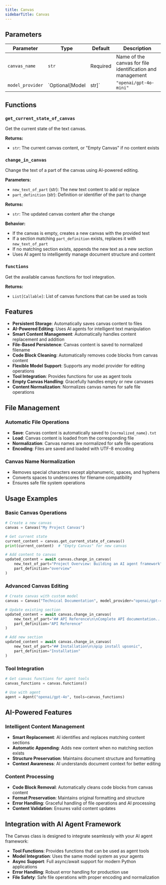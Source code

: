 ```yaml
---
title: Canvas
sidebarTitle: Canvas
---
```


## Parameters

| Parameter                          | Type                                                  | Default    | Description                                                                                                                                                                                                                      |
| ---------------------------------- | ----------------------------------------------------- | ---------- | -------------------------------------------------------------------------------------------------------------------------------------------------------------------------------------------------------------------------------- |
| `canvas_name`                      | `str`                                                 | Required  | Name of the canvas for file identification and management                                                                                                                                                                       |
| `model_provider`                   | `Optional[Model | str]`                               | `"openai/gpt-4o-mini"` | Model provider for canvas editing operations                                                                                                                                                                                    |

## Functions

### `get_current_state_of_canvas`

Get the current state of the text canvas.

**Returns:**

- `str`: The current canvas content, or "Empty Canvas" if no content exists

### `change_in_canvas`

Change the text of a part of the canvas using AI-powered editing.

**Parameters:**

- `new_text_of_part` (str): The new text content to add or replace
- `part_definition` (str): Definition or identifier of the part to change

**Returns:**

- `str`: The updated canvas content after the change

**Behavior:**
- If the canvas is empty, creates a new canvas with the provided text
- If a section matching `part_definition` exists, replaces it with `new_text_of_part`
- If no matching section exists, appends the new text as a new section
- Uses AI agent to intelligently manage document structure and content

### `functions`

Get the available canvas functions for tool integration.

**Returns:**

- `List[Callable]`: List of canvas functions that can be used as tools

## Features

- **Persistent Storage**: Automatically saves canvas content to files
- **AI-Powered Editing**: Uses AI agents for intelligent text manipulation
- **Smart Content Management**: Automatically handles content replacement and addition
- **File-Based Persistence**: Canvas content is saved to normalized filename
- **Code Block Cleaning**: Automatically removes code blocks from canvas content
- **Flexible Model Support**: Supports any model provider for editing operations
- **Tool Integration**: Provides functions for use as agent tools
- **Empty Canvas Handling**: Gracefully handles empty or new canvases
- **Content Normalization**: Normalizes canvas names for safe file operations

## File Management

### Automatic File Operations
- **Save**: Canvas content is automatically saved to `{normalized_name}.txt`
- **Load**: Canvas content is loaded from the corresponding file
- **Normalization**: Canvas names are normalized for safe file operations
- **Encoding**: Files are saved and loaded with UTF-8 encoding

### Canvas Name Normalization
- Removes special characters except alphanumeric, spaces, and hyphens
- Converts spaces to underscores for filename compatibility
- Ensures safe file system operations

## Usage Examples

### Basic Canvas Operations
```python
# Create a new canvas
canvas = Canvas("My Project Canvas")

# Get current state
current_content = canvas.get_current_state_of_canvas()
print(current_content)  # "Empty Canvas" for new canvas

# Add content to canvas
updated_content = await canvas.change_in_canvas(
    new_text_of_part="Project Overview: Building an AI agent framework",
    part_definition="overview"
)
```

### Advanced Canvas Editing
```python
# Create canvas with custom model
canvas = Canvas("Technical Documentation", model_provider="openai/gpt-4o")

# Update existing section
updated_content = await canvas.change_in_canvas(
    new_text_of_part="## API Reference\n\nComplete API documentation...",
    part_definition="API Reference"
)

# Add new section
updated_content = await canvas.change_in_canvas(
    new_text_of_part="## Installation\n\npip install upsonic",
    part_definition="Installation"
)
```

### Tool Integration
```python
# Get canvas functions for agent tools
canvas_functions = canvas.functions()

# Use with agent
agent = Agent("openai/gpt-4o", tools=canvas_functions)
```

## AI-Powered Features

### Intelligent Content Management
- **Smart Replacement**: AI identifies and replaces matching content sections
- **Automatic Appending**: Adds new content when no matching section exists
- **Structure Preservation**: Maintains document structure and formatting
- **Context Awareness**: AI understands document context for better editing

### Content Processing
- **Code Block Removal**: Automatically cleans code blocks from canvas content
- **Format Preservation**: Maintains original formatting and structure
- **Error Handling**: Graceful handling of file operations and AI processing
- **Content Validation**: Ensures valid content updates

## Integration with AI Agent Framework

The Canvas class is designed to integrate seamlessly with your AI agent framework:

- **Tool Functions**: Provides functions that can be used as agent tools
- **Model Integration**: Uses the same model system as your agents
- **Async Support**: Full async/await support for modern Python applications
- **Error Handling**: Robust error handling for production use
- **File Safety**: Safe file operations with proper encoding and normalization
